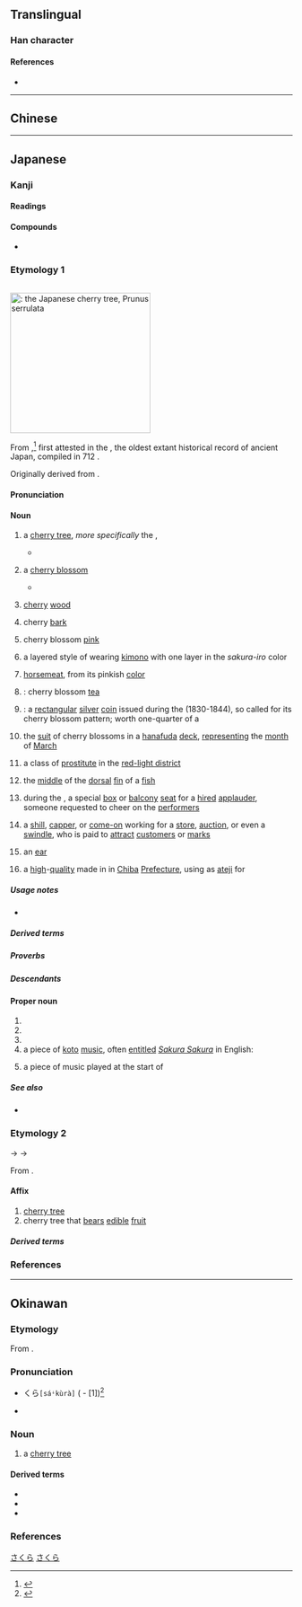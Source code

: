 {{also|櫻|樱}}
{{character info/new}}
==Translingual==
{{Han simplified forms|櫻|桜|樱}}

===Han character===
{{Han char|rn=75|rad=木|as=06|sn=10|four=|canj=DFV|ids=⿰木⿱⺍女}}

====References====
* {{Han ref|kx=0526.211|dkj=14796|hdz=21207.051|uh=685C|ud=26716}}

----

==Chinese==
{{zh-see|櫻|ss}}

----

==Japanese==
{{ja-kanji forms|桜|櫻}}

===Kanji===
{{ja-kanji|grade=5|rs=木06|kyu=櫻}}

====Readings====
{{ja-readings
|goon=よう<やう
|kanon=おう<あう
|kun=さくら-
}}

====Compounds====
* {{ja-r|山桜桃|ユスラ-ウメ|{{taxlink|Prunus tomentosa|species|ver=180319}}}}

===Etymology 1===
{{ja-kanjitab|yomi=k|さくら}}
<div style="float:right;clear:both;">
[[File:Cerisier_du_Japon_Prunus_serrulata.jpg|thumb|250px|{{m|ja||桜|tr=sakura}}: the '''Japanese cherry tree''', ''Prunus serrulata'']]
{{wp|lang=ja|サクラ}}
{{wp|Prunus serrulata}}
{{wp|Cherry blossom}}

From {{inh|ja|ojp|sort=さくら|-}},<ref name="KDJ">{{R:Kokugo Dai Jiten}}</ref> first attested in the ''{{w|Kojiki}}'', the oldest extant historical record of ancient Japan, compiled in 712 {{CE}}.

Originally derived from {{com|ja|sort=さくら|咲く|tr1=saku|t1=to [[bloom]], [[burst]] [[open]]|等|tr2=-ra|pos2=nominalizing and pluralizing suffix}}. {{rfv-etym|ja|sort=さくら}}

====Pronunciation====
{{ja-pron|yomi=k|さくら|acc=0|acc_ref=DJR}}

====Noun====
{{ja-noun|kyu=櫻|さくら|サクラ}}

# a [[cherry tree]], ''more specifically'' the {{vern|Japanese cherry}}, {{taxlink|Prunus serrulata|species|ver=191005}}
#* {{RQ:Kokinshū|16|832}}
#*: {{ja-usex|[[深草]]の[[野辺]]の'''桜'''し心あらば[[今年]][[ばかり]]は[[墨染]]に咲け|^ふかくさ-の-のべ の '''さくら''' し こころ あらば ことし ばかり は すみぞめ に さけ|O '''cherry trees''' of Fukakusa Field! If you truly have a heart this year, at least you'll be dressed in blossoms dyed in inky black.<ref>{{cite-book|1996|Laurel Rasplica Rodd|author2=Mary Catherine Henkenius|Kokinshū: A Collection of Poems Ancient and Modern|series=C & T Asian literature series; C & T Asian languages series|edition=reprint|publisher=Cheng & Tsui|isbn=0-8872-7249-5|page=288}}</ref>|sort=さくら}}
#: {{synonyms|ja|桜木|tr=sakuragi}}
#: {{hypernyms|ja|薔薇|tr=bara}}
# {{short for|ja|桜花|tr=sakurabana|dot=:|sort=さくら}} a [[cherry blossom]]
#* {{RQ:Goshūishū|1|120; also ''{{w|Ogura Hyakunin Isshu|Hyakunin Isshu}}'', poem 73}}
#*: {{ja-usex|[[高砂の]][[尾上|をのへ]]の'''桜'''咲きに[[けり]][[外%山]]の[[霞|かすみ]][[立てる|立たず]]もあらなむ|たかさご の をのへ の '''さくら''' さきにけり と%やま の かすみ たたず も あらなむ|rom=Takasago no onoe no '''sakura''' sakinikeri toyama no kasumi tatazu mo aranan|The '''cherries''' on Takasago peak have come into bloom; may the haze not rise on the outer slopes.<ref>{{cite-book|1993|{{w|Princess Shikishi}}|author2=Hiroaki Sato|String of Beads: Complete Poems of Princess Shikishi|series=A publication of the School of Hawaiian, Asian & Pacific studies; SHAPS library of translations|edition=illustrated|publisher=University of Hawaii Press|isbn=0-8248-1483-5|page=77}}</ref>|sort=さくら}}
# {{short for|ja|桜木|tr=sakuragi|dot=:}} [[cherry]] [[wood]]
# {{short for|ja|桜皮|tr=sakuragawa|dot=:}} cherry [[bark]]
# {{short for|ja|桜色|tr=sakura-iro|dot=:}} cherry blossom [[pink]]
# {{short for|ja|[[桜襲]], [[桜重]]|tr=sakura-gasane|dot=:}} a layered style of wearing [[kimono]] with one layer in the ''sakura-iro'' color
# {{short for|ja|桜肉|tr=sakura niku|dot=:}} [[horsemeat]], from its pinkish [[color]]
# {{short for|ja|桜湯|tr=sakurayu|nodot=1}}: cherry blossom [[tea]]
# {{synonym of|ja|天保一分銀|tr=Tenpō ichibugin|nodot=1}}: a [[rectangular]] [[silver]] [[coin]] issued during the {{w|Tenpō|Tenpō era}} (1830-1844), so called for its cherry blossom pattern; worth one-quarter of a {{m|ja|両|tr=ryō}}
# {{lb|ja|sort=さくら|card games}} the [[suit]] of cherry blossoms in a [[hanafuda]] [[deck]], [[represent]]ing the [[month]] of [[March]]
# {{lb|ja|sort=さくら|Kansai}} a class of [[prostitute]] in the [[red-light district]]
# the [[middle]] of the [[dorsal]] [[fin]] of a [[fish]]
# {{lb|ja|sort=さくら|theater|historical}} during the {{w|Edo Period}}, a special [[box]] or [[balcony]] [[seat]] for a [[hired]] [[applauder]], someone requested to cheer on the [[performer]]s
# {{lb|ja|sort=さくら|slang}} a [[shill]], [[capper]], or [[come-on]] working for a [[store]], [[auction]], or even a [[swindle]], who is paid to [[attract]] [[customer]]s or [[mark]]s
# {{lb|ja|sort=さくら|slang}} an [[ear]]
# {{short for|ja|[[桜炭]], [[佐倉炭]]|tr=Sakura-zumi|dot=:}} a [[high]]-[[quality]] {{m|ja|炭|tr=sumi||[[charcoal]]}} made in {{m|ja|佐倉|tr={{w|Sakura, Chiba|Sakura}}}} in [[Chiba]] [[prefecture|Prefecture]], using {{m|ja||桜}} as [[ateji]] for {{m|ja||佐倉}}

=====Usage notes=====
* {{U:ja:biology|サクラ}}

=====Derived terms=====
{{col3-u|ja
|{{ja-r|桜%麻|さくら%-あさ}}
|{{ja-r|桜%井|^さくら%い}}
|{{ja-r|桜 烏賊|さくら いか}}
|{{ja-r|桜%色|さくら%-いろ|[[pink]]; [[florid]]}}
|{{ja-r|桜%煎り|さくら%-いり}}, {{ja-r|桜%煮|さくら%-に}}
|{{ja-r|桜%魚|さくら%-うお}}
|{{ja-r|桜 鯎|さくら うぐい}}
|{{ja-r|桜%会|^さくら%-え}}
|{{ja-r|桜%海老|サクラ%-エビ|rom=-}}, {{ja-r|桜蝦|サクラ%-エビ}}
|{{ja-r|桜%麻|さくら%お}}
|{{ja-r|桜%縅|さくら%-おどし}}
|{{ja-r|桜%鹿の子|^さくら%が-の-こ}}
|{{ja-r|桜%会|^さくら%-かい}}
|{{ja-r|桜%貝|サクラ%ガイ}}
|{{ja-r|桜%狩|さくら%がり|rom=-}}, {{ja-r|桜%狩り|さくら%がり}}
|{{ja-r|桜%襲|さくら%がさね|rom=-}}, {{ja-r|桜%重|さくら%-がさね}}
|{{ja-r|桜%紙|さくら%-がみ}}
|{{ja-r|桜%粥|さくら%-がゆ}}
|{{ja-r|桜%川|^さくら%がわ}}
|{{ja-r|桜%木|さくら%ぎ}}
|{{ja-r|桜%区|^さくら%-く}}
|{{ja-r|桜%草|サクラ%グサ}}
|{{ja-r|桜 御飯|さくら ごはん}}
|{{ja-r|桜サイト|サクラ サイト}}
|{{ja-r|桜%島|^さくら%じま}}
|{{ja-r|桜%炭|^さくら%-ずみ}}
|{{ja-r|桜%前線|さくら% ぜんせん|cherry-blossom [[front]]}}
|{{ja-r|桜%草|サクラ%ソウ}}
|{{ja-r|桜%田|^さくら%だ}}
|{{ja-r|桜%鯛|サクラ%ダイ}}
|{{ja-r|桜%蓼|サクラ%タデ|{{taxlink|Persicaria conspicua|species|ver=180318}}}}
|{{ja-r|桜チーズ|さくら チーズ}}
|{{ja-r|桜%茶屋|さくら%-ぢゃや}}
|{{ja-r|桜%月|さくら%づき}}
|{{ja-r|桜%尽くし|さくら%-づくし|rom=-}}, {{ja-r|桜%尽し|さくら%-づくし}}
|{{ja-r|桜%漬|さくら%-づけ|rom=-}}, {{ja-r|桜%漬け|さくら%-づけ}}
|{{ja-r|桜%灯籠|さくら%-どうろう}}
|{{ja-r|桜%時|さくら%-どき}}
|{{ja-r|桜鍋|さくらなべ}}
|{{ja-r|桜 肉|さくら にく}}
|{{ja-r|桜 海苔|サクラ ノリ}}
|{{ja-r|桜%灰|^さくら%-ばい}}
|{{ja-r|桜花|さくらばな}}
|{{ja-r|桜%人|さくら%-びと}}
|{{ja-r|桜 吹雪|さくら ふぶき|[[flurry]] of [[fall]]ing cherry blossoms}}
|{{ja-r|桜%乾し|さくら%ぼし}}
|{{ja-r|桜%鱒|サクラ%マス|cherry salmon|pos={{taxlink|Oncorhynchus masou|species|ver=180319}}}}
|{{ja-r|桜%間|^さくら%ま}}
|{{ja-r|桜%丸|^さくら%まる}}
|{{ja-r|桜 味噌|さくら みそ}}
|{{ja-r|桜 結び|さくら むすび}}
|{{ja-r|桜%飯|さくら%めし}}
|{{ja-r|桜%餅|さくら%もち}}
|{{ja-r|桜 紅葉|さくら もみじ}}
|{{ja-r|桜%守|さくら%もり}}
|{{ja-r|桜%湯|さくら%ゆ}}
|{{ja-r|さくらレポート|^さくら-レポート}}
|{{ja-r|桜桃|さくらんぼ}}
|{{ja-r|桜ん坊|さくらんぼう}}
|{{ja-r|桜%蘭|サクラ%ラン|''[[Hoya carnosa]]''}}
|{{ja-r|浅%葱%桜|アサ%ギ%-ザクラ}}
|{{ja-r|徒%桜|あだ%ざくら}}
|{{ja-r|秋%桜|アキ%ザクラ}}
|{{ja-r|朝%桜|あさ%-ざくら}}
|{{ja-r|有明%桜|アリアケ%-ザクラ}}
|{{ja-r|家%桜|いえ%-ざくら}}
|{{ja-r|石%割り桜|いし%わり-ざくら}}
|{{ja-r|糸%桜|イト%ザクラ}}
|{{ja-r|渦%桜|ウズ%ザクラ}}
|{{ja-r|薄%桜|うす%ざくら}}
|{{ja-r|淡墨%-桜|^うすずみ%-ざくら}}
|{{ja-r|薄花%桜|うすはな%-ざくら}}
|{{ja-r|雲珠%桜|ウズ%-ザクラ}}
|{{ja-r|姥%桜|うば%ざくら}}
|{{ja-r|上溝 桜|ウワミズ サクラ|rom=-}}, {{ja-r|上%不見 桜|ウワ%ミズ サクラ|{{taxlink|Prunus grayana|species|ver=180319}}}}
|{{ja-r|江戸%桜|^エド%-ザクラ}}
|{{ja-r|大島%桜|^オオシマ%-ザクラ}}
|{{ja-r|遅%桜|おそ%ざくら}}
|{{ja-r|霞%桜|カスミ%ザクラ}}
|{{ja-r|堅%桜|カタ%ザクラ}}
|{{ja-r|樺%桜|カニワ%ザクラ}}
|{{ja-r|樺%桜|カバ%ザクラ}}
|{{ja-r|河%津%桜|^カワ%ヅ%-ザクラ}}
|{{ja-r|寒%桜|カン%ザクラ}}
|{{ja-r|寒%緋%桜|カン%ヒ%-ザクラ}}
|{{ja-r|黄%桜|キ%ザクラ}}
|{{ja-r|葛%桜|くず%ざくら}}
|{{ja-r|朽ち木%桜|くちき%-ざくら}}
|{{ja-r|熊谷%桜|^クマガイ%-ザクラ}}
|{{ja-r|雲%居 の 桜|くも%い の さくら}}
|{{ja-r|小%米%桜|コ%ゴメ%-ザクラ}}
|{{ja-r|小%桜|こ%ざくら}}
|{{ja-r|御%所%桜|ゴ%ショ%-ザクラ}}
|{{ja-r|零れ桜|こぼれ-ざくら}}
|{{ja-r|金剛%桜|コンゴウ%-ザクラ}}
|{{ja-r|西行%桜|^さいぎょう%-ざくら}}
|{{ja-r|左%近の桜|^さ%こん の さくら}}
|{{ja-r|里%桜|サト%ザクラ}}
|{{ja-r|塩竈%桜|シオガマ%-ザクラ}}
|{{ja-r|四季%桜|シキ%-ザクラ}}
|{{ja-r|垂り桜|しだり%-ざくら|{{taxlink|Prunus pendula|species|ver=180318}}}}
|{{ja-r|枝垂れ桜|しだれ%-ざくら|rom=-}}, {{ja-r|垂%桜|シダレ%-ザクラ}}
|{{ja-r|四手%桜|シデ%-ザクラ}}
|{{ja-r|芝%桜|シバ%ザクラ|{{taxlink|Phlox subulata|species|ver=180319}}}}
|{{ja-r|十%月%桜|ジュウ%ガツ%-ザクラ}}
|{{ja-r|秋色%桜|^しゅうしき%-ざくら}}
|{{ja-r|白%桜|シロ%ザクラ}}
|{{ja-r|神代%桜|^じんだい%-ざくら}}
|{{ja-r|墨染%桜|スミゾメ%-ザクラ}}
|{{ja-r|千本%桜|^せんぼん%ざくら}}
|{{ja-r|田打ち桜|たうち-ざくら}}
|{{ja-r|高%嶺%桜|タカ%ネ%-ザクラ}}}
|{{ja-r|滝%桜|^たき%ざくら}}
|{{ja-r|種%蒔き桜|たね%まき-ざくら}}
|{{ja-r|丁%子%-桜|チョウ%ジ%ザクラ}}
|{{ja-r|栂%桜|ツガ%ザクラ}}
|{{ja-r|同%期 の 桜|どう%き の さくら}}
|{{ja-r|遠%山%桜|とお%やま%-ざくら}}
|{{ja-r|南%殿の桜|^な%でん の さくら}}
|{{ja-r|匂%桜|ニオイ%-ザクラ}}
|{{ja-r|庭%桜|ニワ%ザクラ|{{taxlink|Prunus glandulosa|species|ver=180319}}}}
|{{ja-r|葉%桜|は%ざくら}}
|{{ja-r|彼%岸%桜|ヒ%ガン%-ザクラ}}
|{{ja-r|緋%寒%桜|ヒ%カン%ザクラ}}
|{{ja-r|緋%桜|ヒ%ザクラ}}
|{{ja-r|美%女%桜|ビ%ジョ%ザクラ|{{taxlink|Verbena phlogiflora|species|ver=180319}}}}
|{{ja-r|一%重%桜|ひと%え%-ざくら}}
|{{ja-r|総%桜|フサ%ザクラ|{{taxlink|Euptelea polyandra|species|ver=180319}}}}
|{{ja-r|富士%桜|フジ%ザクラ}}
|{{ja-r|不%断%桜|フ%ダン%-ザクラ}}
|{{ja-r|牡%丹%桜|ボ%タン%-ザクラ}}
|{{ja-r|豆%桜|マメ%ザクラ|{{taxlink|Prunus incisa|species|ver=180319}}}}
|{{ja-r|実%桜|ミ%ザクラ}}
|{{ja-r|峰%桜|ミネ%ザクラ|rom=-}}, {{ja-r|嶺%桜|ミネ%ザクラ|{{taxlink|Prunus nipponica|species|ver=180319}}}}
|{{ja-r|御%階の桜|^み%はし の さくら}}
|{{ja-r|深%山%桜|ミ%ヤマ%-ザクラ}}
|{{ja-r|八重%桜|ヤエ%ザクラ}}
|{{ja-r|山%桜|ヤマ%ザクラ}}
|{{ja-r|夜%桜|よ%ざくら}}
|{{ja-r|夕%桜|ゆう%ざくら}}
|{{ja-r|楊%貴%妃%桜|ヨウ%キ%ヒ%-ザクラ}}
|{{ja-r|吉%野%桜|^ヨシ%ノ%-ザクラ}}
|{{ja-r|若%桜|わか%-ざくら}}
}}

=====Proverbs=====
{{col3-u|ja
|{{ja-r|桜 切る 馬鹿 梅 切らぬ 馬鹿|さくら きる ばか うめ きらぬ ばか|foolish to prune cherry trees but not to prune plum trees}}
|{{ja-r|明日 あり と 思う 心 の 仇%桜|あす あり と おもう こころ の あだ%-ざくら}}
|{{ja-r|梅 と 桜|うめ と さくら}}
|{{ja-r|五月 の 桜 で 葉ばかりさま|さつき の さくら で は-ばかり-さま}}
|{{ja-r|三%日 見ぬ 間 の 桜|みっ%か みぬ ま の さくら}}
}}

=====Descendants=====
{{col3-u|ja
|{{desc|en|sakura}}
|{{desc|id|sakura}}
|{{desc|ckv|sakula}}
|{{desc|xug|桜|tr=sakūra}}
|{{desc|ryu|桜|tr=sakura}}
|{{desc|pt|sakura}}
}}

====Proper noun====
{{ja-pos|proper|kyu=櫻|さくら}}

# {{given name|ja|female|A=a|sort=さくら}}
# {{n-g|a [[placename]]}}
# {{surname|ja|A=a|nodot=1|sort=さくら}}
# a piece of [[koto]] [[music]], often [[entitle]]d ''[[w:Sakura Sakura|Sakura Sakura]]'' in English:
#: {{ja-usex|'''さくら'''　'''さくら'''　[[弥生]]の[[空]]は　[[見%渡す]][[限り]]...|'''さくら'''　'''さくら'''　やよい の そら は　み%わたす かぎり...|rom='''sakura''', '''sakura''', yayoi no sora wa, miwatasu kagiri...|sort=さくら}}
# a piece of music played at the start of {{m|ja|平曲|tr=Heikyoku|pos=[[retelling]] of ''[[w:The Tale of the Heike|The Tale of the Heike]]'' with {{m|ja|琵琶|tr=biwa}} [[lute]] [[accompaniment]]}}

=====See also=====
* {{audio|ja|Sakura Sakura.song.ogg|''Sakura'' song}}

===Etymology 2===
{{ja-kanjitab|おう|yomi=kanon}}
{{IPAchar|/au/}} → {{IPAchar|/ɔː/}} → {{IPAchar|/oː/}}

From {{der|ja|ltc|sort=おう|-}} {{ltc-l|櫻}}.

====Affix====
{{ja-pos|affix|kyu=櫻|おう|hhira=あう}}

# [[cherry tree]]
# cherry tree that [[bear#Verb|bears]] [[edible]] [[fruit]]

=====Derived terms=====
{{col3-u|ja
|{{ja-r|桜蔭%会|^おういん%かい}}
|{{ja-r|桜%雲|おう%うん}}
|{{ja-r|桜%花|おう%か}}
|{{ja-r|桜樹|おうじゅ}}
|{{ja-r|桜唇|おうしん}}
|{{ja-r|桜桃|おうとう}}
|{{ja-r|桜%皮|おう%ひ}}
|{{ja-r|桜門%会|^おうもん%かい}}
|{{ja-r|桜友%会|^おうゆう%かい}}
|{{ja-r|観桜|かんおう}}
|{{ja-r|残桜|ざんおう}}
|{{ja-r|老桜|ろうおう}}
}}

===References===
<references/>

[[Category:Japanese basic words|さくら]]
[[Category:ja:Trees|さくら]]

----

==Okinawan==

===Etymology===
From {{bor|ryu|ja|桜|tr=sakura|sort=さくら}}.

===Pronunciation===
* {{a|{{ll|ja|首里|Shuri}}-{{ll|ja|那覇|Naha}}}} {{ja-accent/down|さ}}くら<tt>[sáꜜkùrà]</tt> ({{ll|ja|下降型|Kakō}} - [1])<ref>{{R:Shuri-Naha Dialect Dictionary|サクラ|16127}}</ref>
* {{IPA|ryu|[sakuɾa]|sort=さくら}}

===Noun===
{{ryu-noun|さくら|sort=さくら}}

# a [[cherry tree]]

====Derived terms====
* {{m|ryu|桜色|tr=sakura-iru}}
* {{m|ryu|桜島|tr=Sakurajima}}
* {{m|ryu|桜花|tr=sakurabana}}

===References===
<references/>